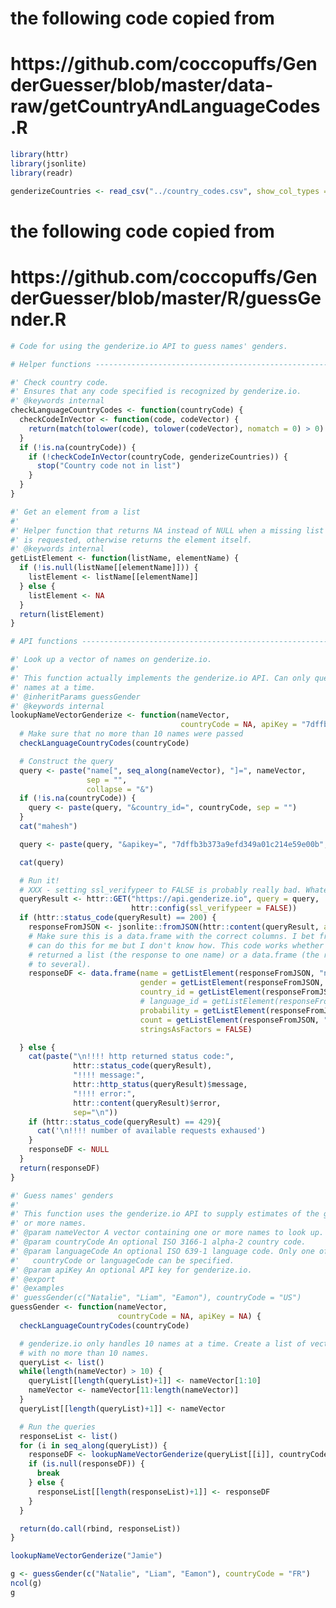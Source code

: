 # the following code copied from
# https://github.com/coccopuffs/GenderGuesser/blob/master/data-raw/getCountryAndLanguageCodes.R

```r
library(httr)
library(jsonlite)
library(readr)
```


```r
genderizeCountries <- read_csv("../country_codes.csv", show_col_types = FALSE)$"Code"
```

# the following code copied from
# https://github.com/coccopuffs/GenderGuesser/blob/master/R/guessGender.R

```r
# Code for using the genderize.io API to guess names' genders.

# Helper functions --------------------------------------------------------

#' Check country code.
#' Ensures that any code specified is recognized by genderize.io.
#' @keywords internal
checkLanguageCountryCodes <- function(countryCode) {
  checkCodeInVector <- function(code, codeVector) {
    return(match(tolower(code), tolower(codeVector), nomatch = 0) > 0)
  }
  if (!is.na(countryCode)) {
    if (!checkCodeInVector(countryCode, genderizeCountries)) {
      stop("Country code not in list")
    }
  }
}
```


```r
#' Get an element from a list
#'
#' Helper function that returns NA instead of NULL when a missing list element
#' is requested, otherwise returns the element itself.
#' @keywords internal
getListElement <- function(listName, elementName) {
  if (!is.null(listName[[elementName]])) {
    listElement <- listName[[elementName]]
  } else {
    listElement <- NA
  }
  return(listElement)
}
```


```r
# API functions -----------------------------------------------------------

#' Look up a vector of names on genderize.io.
#'
#' This function actually implements the genderize.io API. Can only query 10
#' names at a time.
#' @inheritParams guessGender
#' @keywords internal
lookupNameVectorGenderize <- function(nameVector,
                                      countryCode = NA, apiKey = "7dffb3b373a9efd349a01c214e59e00b") {
  # Make sure that no more than 10 names were passed
  checkLanguageCountryCodes(countryCode)

  # Construct the query
  query <- paste("name[", seq_along(nameVector), "]=", nameVector,
                 sep = "",
                 collapse = "&")
  if (!is.na(countryCode)) {
    query <- paste(query, "&country_id=", countryCode, sep = "")
  }
  cat("mahesh")

  query <- paste(query, "&apikey=", "7dffb3b373a9efd349a01c214e59e00b", sep = "")

  cat(query)

  # Run it!
  # XXX - setting ssl_verifypeer to FALSE is probably really bad. Whatev.
  queryResult <- httr::GET("https://api.genderize.io", query = query,
                           httr::config(ssl_verifypeer = FALSE))
  if (httr::status_code(queryResult) == 200) {
    responseFromJSON <- jsonlite::fromJSON(httr::content(queryResult, as = "text"))
    # Make sure this is a data.frame with the correct columns. I bet fromJSON
    # can do this for me but I don't know how. This code works whether fromJSON
    # returned a list (the response to one name) or a data.frame (the response
    # to several).
    responseDF <- data.frame(name = getListElement(responseFromJSON, "name"),
                             gender = getListElement(responseFromJSON, "gender"),
                             country_id = getListElement(responseFromJSON, "country_id"),
                             # language_id = getListElement(responseFromJSON, "language_id"),
                             probability = getListElement(responseFromJSON, "probability"),
                             count = getListElement(responseFromJSON, "count"),
                             stringsAsFactors = FALSE)

  } else {
    cat(paste("\n!!!! http returned status code:",
              httr::status_code(queryResult),
              "!!!! message:",
              httr::http_status(queryResult)$message,
              "!!!! error:",
              httr::content(queryResult)$error,
              sep="\n"))
    if (httr::status_code(queryResult) == 429){
      cat('\n!!!! number of available requests exhaused')
    }
    responseDF <- NULL
  }
  return(responseDF)
}
```


```r
#' Guess names' genders
#'
#' This function uses the genderize.io API to supply estimates of the gender one
#' or more names.
#' @param nameVector A vector containing one or more names to look up.
#' @param countryCode An optional ISO 3166-1 alpha-2 country code.
#' @param languageCode An optional ISO 639-1 language code. Only one of
#'   countryCode or languageCode can be specified.
#' @param apiKey An optional API key for genderize.io.
#' @export
#' @examples
#' guessGender(c("Natalie", "Liam", "Eamon"), countryCode = "US")
guessGender <- function(nameVector,
                        countryCode = NA, apiKey = NA) {
  checkLanguageCountryCodes(countryCode)

  # genderize.io only handles 10 names at a time. Create a list of vectors, each
  # with no more than 10 names.
  queryList <- list()
  while(length(nameVector) > 10) {
    queryList[[length(queryList)+1]] <- nameVector[1:10]
    nameVector <- nameVector[11:length(nameVector)]
  }
  queryList[[length(queryList)+1]] <- nameVector

  # Run the queries
  responseList <- list()
  for (i in seq_along(queryList)) {
    responseDF <- lookupNameVectorGenderize(queryList[[i]], countryCode, apiKey)
    if (is.null(responseDF)) {
      break
    } else {
      responseList[[length(responseList)+1]] <- responseDF
    }
  }

  return(do.call(rbind, responseList))
}
```


```r
lookupNameVectorGenderize("Jamie")
```


```r
g <- guessGender(c("Natalie", "Liam", "Eamon"), countryCode = "FR")
ncol(g)
g
```

